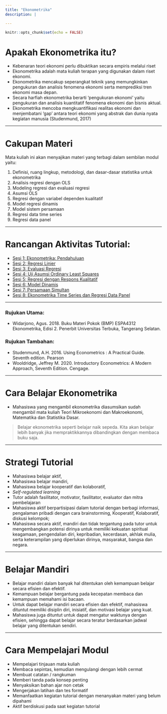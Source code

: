 ```yaml
---
title: "Ekonometrika"
description: |

---
```


```r
knitr::opts_chunk$set(echo = FALSE)
```

# Apakah Ekonometrika itu?

- Kebenaran teori ekonomi perlu dibuktikan secara empiris melalui riset
- Ekonometrika adalah mata kuliah terapan yang digunakan dalam riset ekonomi.
- Ekonometrika mencakup seperangkat teknik yang memungkinkan pengukuran dan analisis fenomena ekonomi serta memprediksi tren ekonomi masa depan.
- Secara harfiah ekonometrika berarti 'pengukuran ekonomi' yaitu pengukuran dan analisis kuantitatif fenomena ekonomi dan bisnis aktual.
- Ekonometrika mencoba mengkuantifikasi realitas ekonomi dan menjembatani 'gap' antara teori ekonomi yang abstrak dan dunia nyata kegiatan manusia (Studenmund, 2017)


---

# Cakupan Materi

Mata kuliah ini akan menyajikan materi yang terbagi dalam sembilan modul yaitu: 

1. Definisi, ruang lingkup, metodologi, dan dasar-dasar statistika untuk ekonometrika
2. Analisis regresi dengan OLS
3. Modeling regresi dan evaluasi regresi
4. Asumsi OLS
5. Regresi dengan variabel dependen kualitatif
6. Model regresi dinamis
7. Model sistem persamaan
8. Regresi data time series
9. Regresi data panel

---

# Rancangan Aktivitas Tutorial:

- [Sesi 1: Ekonometrika: Pendahuluan](https://bangtedy.github.io/ekonometrika/sesi1/sesi1#1)
- [Sesi 2: Regresi Linier](https://bangtedy.github.io/ekonometrika/sesi2/sesi2#1)
- [Sesi 3: Evaluasi Regresi](https://bangtedy.github.io/ekonometrika/sesi3/sesi3#1)
- [Sesi 4: Uji Asumsi Ordinary Least Squares](https://bangtedy.github.io/ekonometrika/sesi4/sesi4#1)
- [Sesi 5: Regresi dengan Respons Kualitatif](https://bangtedy.github.io/ekonometrika/sesi5/sesi5#1)
- [Sesi 6: Model Dinamis](https://bangtedy.github.io/ekonometrika/sesi6/sesi6#1)
- [Sesi 7: Persamaan Simultan](https://bangtedy.github.io/ekonometrika/sesi7/sesi7#1)
- [Sesi 8: Ekonometrika Time Series dan Regresi Data Panel](https://bangtedy.github.io/ekonometrika/sesi8/sesi8#1)

---

### Rujukan Utama:

- Widarjono, Agus. 2018. Buku Materi Pokok (BMP) ESPA4312 Ekonometrika, Edisi 2. Penerbit Universitas Terbuka, Tangerang Selatan.

### Rujukan Tambahan:

- Studenmund, A.H. 2016. Using Econometrics : A Practical Guide. Seventh edition. Pearson
- Wooldridge, Jeffrey M. 2020. Introductory Econometrics: A Modern Approach, Seventh Edition. Cengage.


---

# Cara Belajar Ekonometrika

- Mahasiswa yang mengambil ekonometrika diasumsikan sudah mengambil mata kuliah Teori Mikroekonomi dan Makroekonomi, Matematika dan Statistika Dasar.

> Belajar ekonometrika seperti belajar naik sepeda. Kita akan belajar lebih banyak jika mempraktikkannya dibandingkan dengan membaca buku saja.

---

# Strategi Tutorial

- Mahasiswa belajar aktif, 
- Mahasiswa belajar mandiri, 
- Mahasiswa belajar kooperatif dan kolaboratif, 
- *Self-regulated learning*
- Tutor adalah fasilitator, motivator, fasilitator, evaluator dan mitra pembelajaran
- Mahasiswa aktif berpartisipasi dalam tutorial dengan berbagi informasi, pengalaman pribadi dengan cara brainstorming, Kooperatif, Kolaboratif, diskusi kelompok;
- Mahasiswa secara aktif, mandiri dan tidak tergantung pada tutor untuk mengembangkan potensi dirinya untuk memiliki kekuatan spiritual keagamaan, pengendalian diri, kepribadian, kecerdasan, akhlak mulia, serta keterampilan yang diperlukan dirinya, masyarakat, bangsa dan negara. 

---

# Belajar Mandiri

- Belajar mandiri dalam banyak hal ditentukan oleh kemampuan belajar secara efisien dan efektif. 
- Kemampuan belajar bergantung pada kecepatan membaca dan kemampuan memahami isi bacaan. 
- Untuk dapat belajar mandiri secara efisien dan efektif, mahasiswa dituntut memiliki disiplin diri, inisiatif, dan motivasi belajar yang kuat.
- Mahasiswa juga dituntut untuk dapat mengatur waktunya dengan efisien, sehingga dapat belajar secara teratur berdasarkan jadwal belajar yang ditentukan sendiri.

---

# Cara Mempelajari Modul

- Mempelajari tinjauan mata kuliah
- Membaca sepintas, kemudian mengulangi dengan lebih cermat
- Membuat catatan / rangkuman 
- Memberi tanda pada konsep penting 
- Menyaksikan bahan ajar non cetak
- Mengerjakan latihan dan  tes formatif
- Memanfaatkan kegiatan tutorial dengan menanyakan materi yang belum dipahami
- Aktif berdiskusi pada saat kegiatan tutorial

